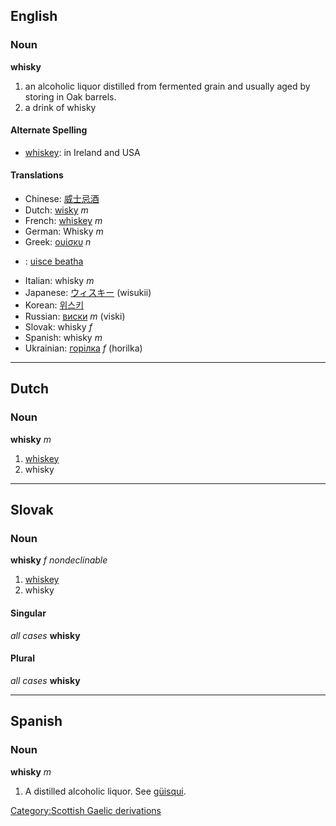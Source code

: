 == English ==
=== Noun ===
'''whisky'''
# an alcoholic liquor distilled from fermented grain and usually aged by storing in Oak barrels.
# a drink of whisky
==== Alternate Spelling ====
* [[whiskey]]: in Ireland and USA

==== Translations ====
*Chinese: [[威士忌酒]]
*Dutch: [[wisky]] ''m''
*French: [[whiskey]] ''m''
*German: Whisky ''m''
*Greek: [[ουίσκυ]] ''n''
*{{ga}}: [[uisce beatha]]
*Italian: whisky ''m''
*Japanese: [[ウィスキー]] (wisukii)
*Korean: [[위스키]]
*Russian: [[виски]] ''m'' (viski)
*Slovak: whisky ''f''
*Spanish: whisky ''m''
*Ukrainian: [[горілка]] ''f'' (horilka)

----

== Dutch ==
=== Noun ===
'''whisky''' ''m''

# [[whiskey]]
# whisky

----
== Slovak ==
=== Noun ===
'''whisky''' ''f nondeclinable''
# [[whiskey]]
# whisky
==== Singular ====
''all cases'' '''whisky'''
==== Plural ====
''all cases'' '''whisky'''

----

==Spanish==

===Noun===
'''whisky''' ''m''

# A distilled alcoholic liquor. See [[güisqui]].
[[Category:Scottish Gaelic derivations]]